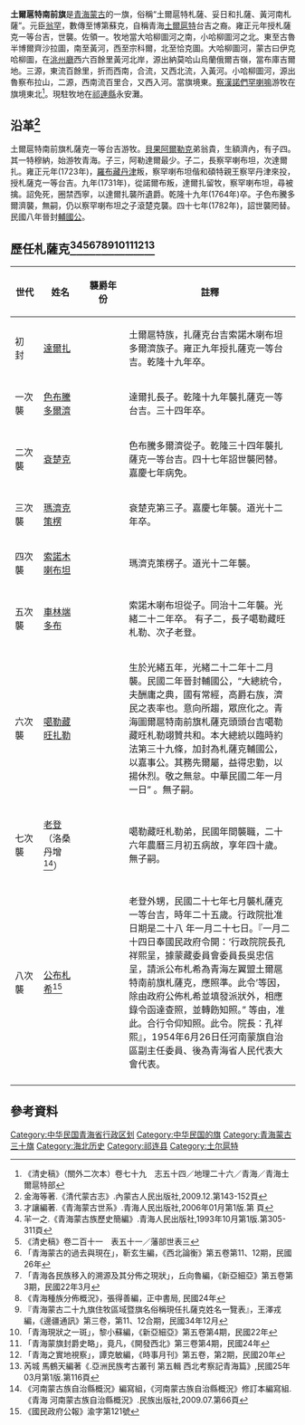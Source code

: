 '''土爾扈特南前旗'''是[[青海蒙古|青海蒙古]]的一旗，俗稱“土爾扈特札薩、妥日和扎薩、黃河南札薩”。元臣[[翁罕|翁罕]]，數傳至博第蘇克，自稱青海[[土爾扈特|土爾扈特]]台吉之裔。雍正元年授札薩克一等台吉，世襲。佐領一。牧地當大哈柳圖河之南，小哈柳圖河之北。東至古魯半博爾齊沙拉圖，南至黃河，西至宗科爾，北至恰克圖。大哈柳圖河，蒙古曰伊克哈柳圖，在[[洮州廳|洮州廳]]西六百餘里黃河北岸，源出納莫哈山烏蘭俄爾吉嶺，當布庫吉爾地。三源，東流百餘里，折而西南，合流，又西北流，入黃河。小哈柳圖河，源出魯察布拉山，二源，西南流百里合，又西入河。當旗境東。[[察漢諾們罕喇嘛|察漢諾們罕喇嘛]]游牧在旗境東北<ref>《清史稿》（關外二次本）卷七十九　志五十四／地理二十六／青海／青海土爾扈特部</ref>。現駐牧地在[[祁連縣|祁連縣]]永安灘。

== 沿革<ref>金海等著.《清代蒙古志》.內蒙古人民出版社,2009.12.第143-152頁</ref> ==
土爾扈特南前旗札薩克一等台吉游牧。[[贝果鄂尔勒克|貝果阿爾勒克]]弟翁貴，生額濟內，有子四。其一特穆納，始游牧青海。子三，阿勒達爾最少。子二，長察罕喇布坦，次達爾扎。雍正元年(1723年)，[[羅布藏丹津|羅布藏丹津]]叛，察罕喇布坦偕和碩特親王察罕丹津來投，授札薩克一等台吉。九年(1731年)，從諾爾布叛，達爾扎留牧，察罕喇布坦，尋被擒。詔免死，圈禁西寧，以達爾扎襲所遺爵。乾隆十九年(1764年)卒。子色布騰多爾濟襲，無嗣，仍以察罕喇布坦之子滾楚克襲。四十七年(1782年)，詔世襲罔替。民國八年晉封[[輔國公|輔國公]]。

== 歷任札薩克<ref>才讓編著.《青海蒙古世系》.青海人民出版社,2006年01月第1版.第 頁</ref><ref>羋一之.《青海蒙古族歷史簡編》.青海人民出版社,1993年10月第1版.第305-311頁</ref><ref>《清史稿》卷二百十一　表五十一／藩部世表三</ref><ref>「青海蒙古的過去與現在」，靳玄生編，《西北論衡》第五卷第11、12期，民國26年</ref><ref>「青海各民族移入的溯源及其分佈之現狀」，丘向魯編，《新亞細亞》第五卷第3期，民國22年3月</ref><ref>《青海種族分佈概況》，張得善編，正中書局, 民國24年</ref><ref>『青海蒙古二十九旗住牧區域暨旗名俗稱現任扎薩克姓名一覽表』，王澤戎編，《邊疆通訊》第三卷，第11、12合期，民國34年12月</ref><ref>「青海現狀之一斑」，黎小蘇編，《新亞細亞》第五卷第4期，民國22年</ref><ref>「青海蒙旗封爵史略」，竟凡，《開發西北》第三卷第4期，民國24年</ref><ref>「青海之實地視察」，譚克敏編，《時事月刊》第五卷，第2期，民國20年</ref><ref>芮城 馬鶴天編著《.亞洲民族考古叢刊 第五輯 西北考察記青海篇》,民國25年03月第1版.第116頁</ref> ==
{| class="wikitable"
|-
!width=10%| 世代
!width=15%| 姓名
!width=15%| 襲爵年份
!width=60%| 註釋
|-
| 初　封 || [[達爾扎|達爾扎]]|| ||土爾扈特族，扎薩克台吉索諾木喇布坦多爾濟族子。雍正九年授扎薩克一等台吉。乾隆十九年卒。						
|-
| 一次襲 || [[色布騰多爾濟|色布騰多爾濟]]|| ||達爾扎長子。乾隆十九年襲扎薩克一等台吉。三十四年卒。
|-
| 二次襲 || [[袞楚克|袞楚克]]|| ||色布騰多爾濟從子。乾隆三十四年襲扎薩克一等台吉。四十七年詔世襲罔替。嘉慶七年病免。
|-
| 三次襲 || [[瑪濟克策楞|瑪濟克策楞]]|| ||袞楚克第三子。嘉慶七年襲。道光十二年卒。
|-
| 四次襲 || [[索諾木喇布坦|索諾木喇布坦]]|| ||瑪濟克策楞子。道光十二年襲。
|-
| 五次襲 || [[車林端多布|車林端多布]]|| ||索諾木喇布坦從子。同治十二年襲。光緒二十二年卒。 有子二，長子噶勒藏旺札勒、次子老登。
|-
| 六次襲 || [[噶勒藏旺扎勒|噶勒藏旺扎勒]]|| ||生於光緒五年，光緒二十二年十二月襲。民國二年晉封輔國公，“大總統令，夫酬庸之典，國有常經，高爵右族，濟民之表率也。意向所趨，眾庶化之。青海圖爾扈特南前旗札薩克頭頭台吉噶勒藏旺札勒翊贊共和。本大總統以臨時約法第三十九條，加封為札薩克輔國公，以嘉事公。其務先爾屬，益得忠勤，以揚休烈。敬之無怠。中華民國二年一月一日” 。無子嗣。
|-
| 七次襲 || [[老登|老登]]（洛桑丹增<ref>《河南蒙古族自治縣概況》編寫組，《河南蒙古族自治縣概況》修訂本編寫組.《青海 河南蒙古族自治縣概況》.民族出版社,2009.07.第66頁</ref>）|| ||噶勒藏旺札勒弟，民國年間襲職，二十六年農曆三月初五病故，享年四十歲。無子嗣。
|-
| 八次襲 || [[公布札希|公布札希]]<ref>《國民政府公報》渝字第121號</ref>|| ||老登外甥，民國二十七年七月襲札薩克一等台吉，時年二十五歲。行政院批准日期是二十八 年一月二十七日。『一月二十四日奉國民政府令開：‘行政院院長孔祥熙呈，據蒙藏委員會委員長吳忠信呈，請派公布札希為青海左翼盟土爾扈特南前旗札薩克，應照準。此令’等因，除由政府公佈札希並填發派狀外，相應錄令函達查照，並轉飭知照。” 等由，准此。合行令仰知照。此令。院長：孔祥熙』，1954年6月26日任河南蒙旗自治區副主任委員、後為青海省人民代表大會代表。
|-
|}

== 參考資料 ==
{{Reflist|25em}}

{{青海蒙古}}
{{中華民國青海省行政區劃}}
[[Category:中华民国青海省行政区划|Category:中华民国青海省行政区划]]
[[Category:中华民国的旗|Category:中华民国的旗]]
[[Category:青海蒙古三十旗|Category:青海蒙古三十旗]]
[[Category:海北历史|Category:海北历史]]
[[Category:祁连县|Category:祁连县]]
[[Category:土尔扈特|Category:土尔扈特]]